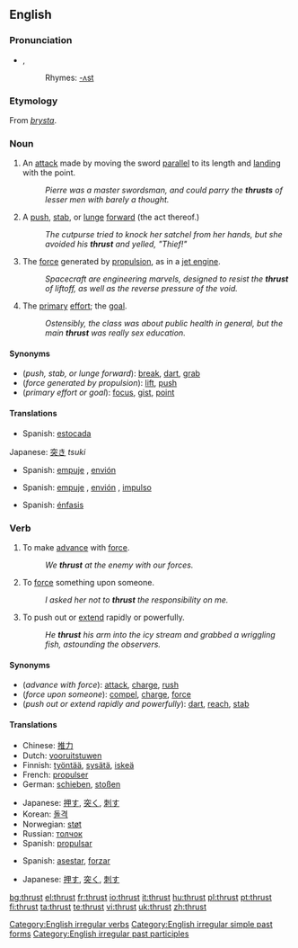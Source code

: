 {{wikipedia|dab=Thrust (disambiguation)|Thrust}}
==English==

===Pronunciation===
*{{IPA|/ˈθɹʌst/}}, {{SAMPA|/"TrVst/}}
*:Rhymes: [[Rhymes:English:-ʌst|-ʌst]]

===Etymology===
From {{ON.}} ''[[þrysta]]''.

===Noun===
{{en-noun}}

# {{fencing}} An [[attack]] made by moving the sword [[parallel]] to its length and [[land]]ing with the point.
#:''Pierre was a master swordsman, and could parry the '''thrusts''' of lesser men with barely a thought.''
# A [[push]], [[stab]], or [[lunge]] [[forward]] (the act thereof.)
#:''The cutpurse tried to knock her satchel from her hands, but she avoided his '''thrust''' and yelled, "Thief!"''
# The [[force]] generated by [[propulsion]], as in a [[jet engine]].
#:''Spacecraft are engineering marvels, designed to resist the '''thrust''' of liftoff, as well as the reverse pressure of the void.''
# {{figurative}} The [[primary]] [[effort]]; the [[goal]].
#:''Ostensibly, the class was about public health in general, but the main '''thrust''' was really sex education.''

====Synonyms====
*(''push, stab, or lunge forward''): [[break]], [[dart]], [[grab]]
*(''force generated by propulsion''): [[lift]], [[push]]
*(''primary effort or goal''): [[focus]], [[gist]], [[point]]

====Translations====
{{trans-top|an attack with a sword}}
* Spanish: [[estocada]] {{f}}
{{trans-mid}}
{{trans-bottom}}

{{trans-top|a lunge forward}}
Japanese: [[突き]] ''tsuki''
{{trans-mid}}
* Spanish: [[empuje]] {{m}}, [[envión]] {{m}}
{{trans-bottom}}

{{trans-top|force due to propulsion}}
* Spanish: [[empuje]] {{m}}, [[envión]] {{m}}, [[impulso]] {{m}}
{{trans-mid}}
{{trans-bottom}}

{{trans-top|(figurative) primary effort}}
* Spanish: [[énfasis]] {{m}}
{{trans-mid}}
{{trans-bottom}}

===Verb===
{{en-verb|inf=to thrust|thrusts|thrusting|thrust}}

# {{intransitive}} To make [[advance]] with [[force#Noun|force]].
#:''We '''thrust''' at the enemy with our forces.''
# {{transitive}} To [[force#Verb|force]] something upon someone.
#:''I asked her not to '''thrust''' the responsibility on me.''
# {{transitive}} To push out or [[extend]] rapidly or powerfully.
#:''He '''thrust''' his arm into the icy stream and grabbed a wriggling fish, astounding the observers.''

====Synonyms====
*(''advance with force''): [[attack]], [[charge]], [[rush]]
*(''force upon someone''): [[compel]], [[charge]], [[force]]
*(''push out or extend rapidly and powerfully''): [[dart]], [[reach]], [[stab]]

====Translations====
{{trans-top|make an advance with force}}
*Chinese: [[推力]]
*Dutch: [[vooruitstuwen]]
*Finnish: [[työntää]], [[sysätä]], [[iskeä]]
*French: [[propulser]]
*German: [[schieben]], [[stoßen]]
{{trans-mid}}
*Japanese: [[押す]], [[突く]], [[刺す]]
*Korean: [[돌격]]
*Norwegian: [[støt]]
*Russian: [[толчок]]
*Spanish: [[propulsar]]
{{trans-bottom}}

{{trans-top|force something upon someone}}
* Spanish: [[asestar]], [[forzar]]
{{trans-mid}}
{{trans-bottom}}

{{trans-top|push out or extend rapidly or powerfully}}
*Japanese: [[押す]], [[突く]], [[刺す]]
{{trans-mid}}
{{trans-bottom}}

[[Category:English irregular verbs]]
[[Category:English irregular simple past forms]]
[[Category:English irregular past participles]]

[[bg:thrust]]
[[el:thrust]]
[[fr:thrust]]
[[io:thrust]]
[[it:thrust]]
[[hu:thrust]]
[[pl:thrust]]
[[pt:thrust]]
[[fi:thrust]]
[[ta:thrust]]
[[te:thrust]]
[[vi:thrust]]
[[uk:thrust]]
[[zh:thrust]]